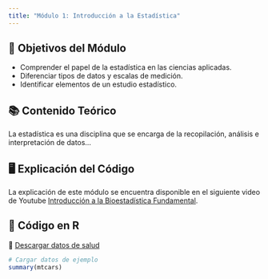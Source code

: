 ```yaml
---
title: "Módulo 1: Introducción a la Estadística"
---
```


## 🎯 Objetivos del Módulo

-   Comprender el papel de la estadística en las ciencias aplicadas.
-   Diferenciar tipos de datos y escalas de medición.
-   Identificar elementos de un estudio estadístico.

## 📚 Contenido Teórico

La estadística es una disciplina que se encarga de la recopilación, análisis e interpretación de datos...

## 🖥️ Explicación del Código

La explicación de este módulo se encuentra disponible en el siguiente video de Youtube [Introducción a la Bioestadística Fundamental](https://www.youtube.com/@jmlionc).

## 🔢 Código en R

📄 [Descargar datos de salud](datos/datos_salud.csv)

```r
# Cargar datos de ejemplo
summary(mtcars)
```
